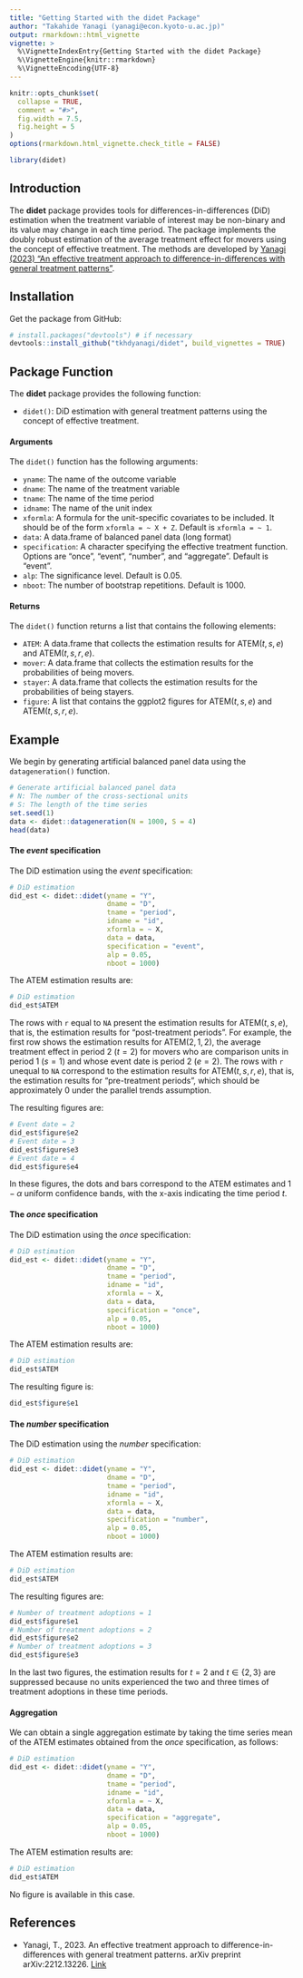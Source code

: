 ---
title: "Getting Started with the didet Package"
author: "Takahide Yanagi (yanagi@econ.kyoto-u.ac.jp)"
output: rmarkdown::html_vignette
vignette: >
  %\VignetteIndexEntry{Getting Started with the didet Package}
  %\VignetteEngine{knitr::rmarkdown}
  %\VignetteEncoding{UTF-8}
---

```{r, include = FALSE}
knitr::opts_chunk$set(
  collapse = TRUE,
  comment = "#>",
  fig.width = 7.5, 
  fig.height = 5 
)
options(rmarkdown.html_vignette.check_title = FALSE)
```


```{r setup, include = FALSE}
library(didet)
```

## Introduction

The **didet** package provides tools for differences-in-differences (DiD) 
estimation when the treatment variable of interest may be non-binary 
and its value may change in each time period.
The package implements the doubly robust estimation of the 
average treatment effect for movers using the concept of effective treatment.
The methods are developed by [Yanagi (2023) "An effective treatment approach to difference-in-differences with general treatment patterns"](https://doi.org/10.48550/arXiv.2212.13226).

## Installation

Get the package from GitHub:

```{r, eval = F, echo = T}
# install.packages("devtools") # if necessary
devtools::install_github("tkhdyanagi/didet", build_vignettes = TRUE)
```

## Package Function

The **didet** package provides the following function:

- `didet()`: DiD estimation with general treatment patterns using the concept of effective treatment.

#### Arguments

The `didet()` function has the following arguments:

- `yname`: The name of the outcome variable
- `dname`: The name of the treatment variable
- `tname`: The name of the time period
- `idname`: The name of the unit index
- `xformla`: A formula for the unit-specific covariates to be included.
   It should be of the form `xformla = ~ X + Z`.
   Default is `xformla = ~ 1`.
- `data`: A data.frame of balanced panel data (long format)
- `specification`: A character specifying the effective treatment function.
   Options are "once", "event", "number", and "aggregate".
   Default is "event".
- `alp`: The significance level.
   Default is 0.05.
- `nboot`: The number of bootstrap repetitions.
   Default is 1000.

#### Returns

The `didet()` function returns a list that contains the following elements:

- `ATEM`:   A data.frame that collects the estimation results for $\mathrm{ATEM}(t, s, e)$ and $\mathrm{ATEM}(t, s, r, e)$.
- `mover`:  A data.frame that collects the estimation results for the probabilities of being movers.
- `stayer`: A data.frame that collects the estimation results for the probabilities of being stayers.
- `figure`: A list that contains the ggplot2 figures for $\mathrm{ATEM}(t,s,e)$ and $\mathrm{ATEM}(t, s, r, e)$.

## Example

We begin by generating artificial balanced panel data using the `datageneration()` function.

```{r, eval = T, echo = T}
# Generate artificial balanced panel data
# N: The number of the cross-sectional units
# S: The length of the time series
set.seed(1)
data <- didet::datageneration(N = 1000, S = 4)
head(data)
```

#### The *event* specification

The DiD estimation using the *event* specification:
```{r, eval = T, echo = T}
# DiD estimation
did_est <- didet::didet(yname = "Y",
                        dname = "D",
                        tname = "period",
                        idname = "id",
                        xformla = ~ X,
                        data = data,
                        specification = "event",
                        alp = 0.05,
                        nboot = 1000)
```

The ATEM estimation results are:
```{r, eval = T, echo = T}
# DiD estimation
did_est$ATEM
```

The rows with `r` equal to `NA` present the estimation results for $\mathrm{ATEM}(t, s, e)$, that is, the estimation results for "post-treatment periods".
For example, the first row shows the estimation results for $\mathrm{ATEM}(2, 1, 2)$, the average treatment effect in period 2 ($t = 2$) for movers who are comparison units in period $1$ ($s = 1$) and whose event date is period 2 ($e = 2$). 
The rows with `r` unequal to `NA` correspond to the estimation results for $\mathrm{ATEM}(t, s, r, e)$, that is, the estimation results for "pre-treatment periods", which should be approximately 0 under the parallel trends assumption.

The resulting figures are:
```{r, eval = T, echo = T}
# Event date = 2
did_est$figure$e2
# Event date = 3
did_est$figure$e3
# Event date = 4
did_est$figure$e4
```

In these figures, the dots and bars correspond to the ATEM estimates and $1 - \alpha$ uniform confidence bands, with the x-axis indicating the time period $t$.

#### The *once* specification

The DiD estimation using the *once* specification:
```{r, eval = T, echo = T}
# DiD estimation
did_est <- didet::didet(yname = "Y",
                        dname = "D",
                        tname = "period",
                        idname = "id",
                        xformla = ~ X,
                        data = data,
                        specification = "once",
                        alp = 0.05,
                        nboot = 1000)
```

The ATEM estimation results are:
```{r, eval = T, echo = T}
# DiD estimation
did_est$ATEM
```

The resulting figure is:
```{r, eval = T, echo = T}
did_est$figure$e1
```

#### The *number* specification

The DiD estimation using the *number* specification:
```{r, eval = T, echo = T}
# DiD estimation
did_est <- didet::didet(yname = "Y",
                        dname = "D",
                        tname = "period",
                        idname = "id",
                        xformla = ~ X,
                        data = data,
                        specification = "number",
                        alp = 0.05,
                        nboot = 1000)
```

The ATEM estimation results are:
```{r, eval = T, echo = T}
# DiD estimation
did_est$ATEM
```

The resulting figures are:
```{r, eval = T, echo = T}
# Number of treatment adoptions = 1
did_est$figure$e1
# Number of treatment adoptions = 2
did_est$figure$e2
# Number of treatment adoptions = 3
did_est$figure$e3
```

In the last two figures, the estimation results for $t = 2$ and $t \in \{ 2, 3 \}$ are suppressed because no units experienced the two and three times of treatment adoptions in these time periods.

#### Aggregation

We can obtain a single aggregation estimate by taking the time series mean of the ATEM estimates obtained from the *once* specification, as follows:
```{r, eval = T, echo = T}
# DiD estimation
did_est <- didet::didet(yname = "Y",
                        dname = "D",
                        tname = "period",
                        idname = "id",
                        xformla = ~ X,
                        data = data,
                        specification = "aggregate",
                        alp = 0.05,
                        nboot = 1000)
```

The ATEM estimation results are:
```{r, eval = T, echo = T}
# DiD estimation
did_est$ATEM
```

No figure is available in this case.

## References

- Yanagi, T., 2023. 
An effective treatment approach to difference-in-differences with general treatment patterns. 
arXiv preprint arXiv:2212.13226.
[Link](https://doi.org/10.48550/arXiv.2212.13226)
